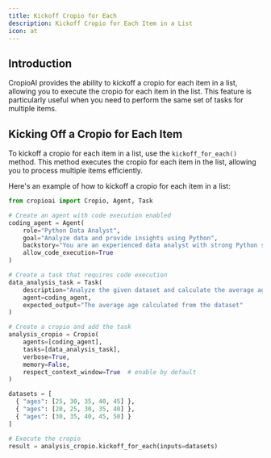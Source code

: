 ```yaml
---
title: Kickoff Cropio for Each
description: Kickoff Cropio for Each Item in a List
icon: at
---
```


## Introduction

CropioAI provides the ability to kickoff a cropio for each item in a list, allowing you to execute the cropio for each item in the list. 
This feature is particularly useful when you need to perform the same set of tasks for multiple items.

## Kicking Off a Cropio for Each Item

To kickoff a cropio for each item in a list, use the `kickoff_for_each()` method. 
This method executes the cropio for each item in the list, allowing you to process multiple items efficiently.

Here's an example of how to kickoff a cropio for each item in a list:

```python Code
from cropioai import Cropio, Agent, Task

# Create an agent with code execution enabled
coding_agent = Agent(
    role="Python Data Analyst",
    goal="Analyze data and provide insights using Python",
    backstory="You are an experienced data analyst with strong Python skills.",
    allow_code_execution=True
)

# Create a task that requires code execution
data_analysis_task = Task(
    description="Analyze the given dataset and calculate the average age of participants. Ages: {ages}",
    agent=coding_agent,
    expected_output="The average age calculated from the dataset"
)

# Create a cropio and add the task
analysis_cropio = Cropio(
    agents=[coding_agent],
    tasks=[data_analysis_task],
    verbose=True,
    memory=False,
    respect_context_window=True  # enable by default
)

datasets = [
  { "ages": [25, 30, 35, 40, 45] },
  { "ages": [20, 25, 30, 35, 40] },
  { "ages": [30, 35, 40, 45, 50] }
]

# Execute the cropio
result = analysis_cropio.kickoff_for_each(inputs=datasets)
```